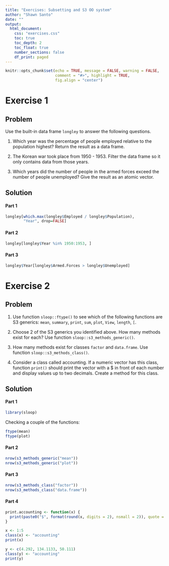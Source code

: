 ```yaml
---
title: "Exercises: Subsetting and S3 OO system"
author: "Shawn Santo"
date: ""
output: 
  html_document:
    css: "exercises.css"
    toc: true
    toc_depth: 2
    toc_float: true
    number_sections: false
    df_print: paged
---
```


```r
knitr::opts_chunk$set(echo = TRUE, message = FALSE, warning = FALSE,
                      comment = "#>", highlight = TRUE,
                      fig.align = "center")
```

# Exercise 1 {.tabset .tabset-fade .tabset-pills}

## Problem

Use the built-in data frame `longley` to answer the following questions.

1. Which year was the percentage of people employed relative to the population
   highest? Return the result as a data frame.
   
2. The Korean war took place from 1950 - 1953. Filter the data frame so it only
   contains data from those years.
   
3. Which years did the number of people in the armed forces exceed the number
   of people unemployed? Give the result as an atomic vector.

## Solution

#### Part 1

```r
longley[which.max(longley$Employed / longley$Population), 
        "Year", drop=FALSE]
```

#### Part 2

```r
longley[longley$Year %in% 1950:1953, ]
```

#### Part 3

```r
longley$Year[longley$Armed.Forces > longley$Unemployed]
```

# Exercise 2 {.tabset .tabset-fade .tabset-pills}

## Problem

1. Use function `sloop::ftype()` to see which of the following functions are
   S3 generics: `mean`, `summary`, `print`, `sum`, `plot`, `View`, `length`, 
   `[`.

2. Choose 2 of the S3 generics you identified above. How many methods exist for
   each? Use function `sloop::s3_methods_generic()`.
   
3. How many methods exist for classes `factor` and `data.frame`. 
   Use function `sloop::s3_methods_class()`.
   
4. Consider a class called accounting. If a numeric vector has this class,
   function `print()` should print the vector with a $ in front of each number
   and display values up to two decimals. Create a method for this class.
   
## Solution

#### Part 1

```r
library(sloop)
```

Checking a couple of the functions:

```r
ftype(mean)
ftype(plot)
```

#### Part 2

```r
nrow(s3_methods_generic("mean"))
nrow(s3_methods_generic("plot"))
```

#### Part 3

```r
nrow(s3_methods_class("factor"))
nrow(s3_methods_class("data.frame"))
```

#### Part 4

```r
print.accounting <- function(x) {
  print(paste0("$", format(round(x, digits = 2), nsmall = 2)), quote = FALSE)
}
```

```r
x <- 1:5
class(x) <- "accounting"
print(x)
```

```r
y <- c(4.292, 134.1133, 50.111)
class(y) <- "accounting"
print(y)
```